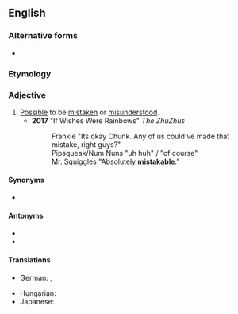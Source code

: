 ==English==

===Alternative forms===
* {{alter|en|mistakeable}}

===Etymology===
{{suffix|en|mistake|able}}

===Adjective===
{{en-adj}}

# [[possible|Possible]] to be [[mistake]]n or [[misunderstood]].
#*'''2017''' "If Wishes Were Rainbows" ''The ZhuZhus''
#*:Frankie "Its okay Chunk. Any of us could've made that mistake, right guys?"
#*:Pipsqueak/Num Nuns "uh huh" / "of course"
#*:Mr. Squiggles "Absolutely '''mistakable'''."

====Synonyms====
* {{l|en|confusing}}

====Antonyms====
* {{l|en|distinct}}
* {{l|en|clear}}

====Translations====
{{trans-top|possible to be mistaken or misunderstood}}
* German: {{t+|de|missverständlich}}, {{t+|de|verwirrend}}
{{trans-mid}}
* Hungarian: {{t+|hu|félreérthető}}
* Japanese: {{t|ja|紛らわしい|tr=まぎらわしい, magirawashii|sc=Jpan}}
{{trans-bottom}}